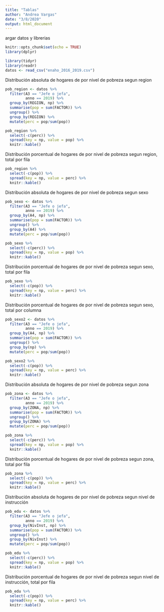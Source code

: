 ```yaml
---
title: "Tablas"
author: "Andrea Vargas"
date: "3/8/2020"
output: html_document
---
```


argar datos y librerias
```r
knitr::opts_chunk$set(echo = TRUE)
library(dplyr)

library(tidyr)
library(readr)
datos <- read_csv("enaho_2016_2019.csv")
```

Distribución absoluta de hogares de por nivel de pobreza segun region
```r
pob_region <- datos %>% 
  filter(A3 == "Jefe o jefa",
         anno == 2019) %>% 
  group_by(REGION, np) %>% 
  summarise(pop = sum(FACTOR)) %>% 
  ungroup() %>% 
  group_by(REGION) %>% 
  mutate(perc = pop/sum(pop)) 

pob_region %>% 
  select(-c(perc)) %>% 
  spread(key = np, value = pop) %>% 
  knitr::kable()
```

Distribución porcentual de hogares de por nivel de pobreza segun region, total por fila
```r
pob_region %>% 
  select(-c(pop)) %>% 
  spread(key = np, value = perc) %>% 
  knitr::kable()
```


Distribución absoluta de hogares de por nivel de pobreza segun sexo
```r
pob_sexo <- datos %>% 
  filter(A3 == "Jefe o jefa",
         anno == 2019) %>% 
  group_by(A4, np) %>% 
  summarise(pop = sum(FACTOR)) %>% 
  ungroup() %>% 
  group_by(A4) %>% 
  mutate(perc = pop/sum(pop)) 

pob_sexo %>% 
  select(-c(perc)) %>% 
  spread(key = np, value = pop) %>% 
  knitr::kable()
```

Distribución porcentual de hogares de por nivel de pobreza segun sexo, total por fila
```r
pob_sexo %>% 
  select(-c(pop)) %>% 
  spread(key = np, value = perc) %>% 
  knitr::kable()
```

Distribución porcentual de hogares de por nivel de pobreza segun sexo, total por columna
```r
pob_sexo2 <- datos %>% 
  filter(A3 == "Jefe o jefa",
         anno == 2019) %>% 
  group_by(A4, np) %>% 
  summarise(pop = sum(FACTOR)) %>% 
  ungroup() %>% 
  group_by(np) %>% 
  mutate(perc = pop/sum(pop)) 

pob_sexo2 %>% 
  select(-c(pop)) %>% 
  spread(key = np, value = perc) %>% 
  knitr::kable()
```

Distribución absoluta de hogares de por nivel de pobreza segun zona
```r
pob_zona <- datos %>% 
  filter(A3 == "Jefe o jefa",
         anno == 2019) %>% 
  group_by(ZONA, np) %>% 
  summarise(pop = sum(FACTOR)) %>% 
  ungroup() %>% 
  group_by(ZONA) %>% 
  mutate(perc = pop/sum(pop)) 

pob_zona %>% 
  select(-c(perc)) %>% 
  spread(key = np, value = pop) %>% 
  knitr::kable()
```

Distribución porcentual de hogares de por nivel de pobreza segun zona, total por fila
```r
pob_zona %>% 
  select(-c(pop)) %>% 
  spread(key = np, value = perc) %>% 
  knitr::kable()
```

Distribución absoluta de hogares de por nivel de pobreza segun nivel de instrucción
```r
pob_edu <- datos %>% 
  filter(A3 == "Jefe o jefa",
         anno == 2019) %>% 
  group_by(NivInst, np) %>% 
  summarise(pop = sum(FACTOR)) %>% 
  ungroup() %>% 
  group_by(NivInst) %>% 
  mutate(perc = pop/sum(pop)) 

pob_edu %>% 
  select(-c(perc)) %>% 
  spread(key = np, value = pop) %>% 
  knitr::kable()
```

Distribución porcentual de hogares de por nivel de pobreza segun nivel de instrucción, total por fila
```r
pob_edu %>% 
  select(-c(pop)) %>% 
  spread(key = np, value = perc) %>% 
  knitr::kable()
```
